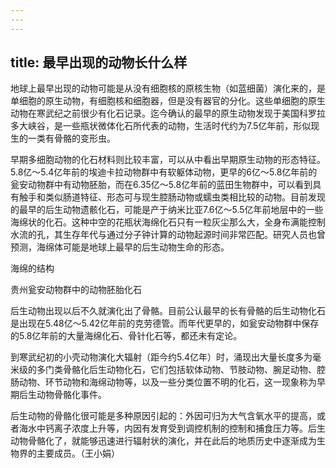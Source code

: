 ```yaml
---
---
---
```

title: 最早出现的动物长什么样
---




地球上最早出现的动物可能是从没有细胞核的原核生物（如蓝细菌）演化来的，是单细胞的原生动物，有细胞核和细胞器，但是没有器官的分化。这些单细胞的原生动物在寒武纪之前很少有化石记录。迄今确认的最早的原生动物发现于美国科罗拉多大峡谷，是一些瓶状微体化石所代表的动物，生活时代约为7.5亿年前，形似现生的一类有骨骼的变形虫。

早期多细胞动物的化石材料则比较丰富，可以从中看出早期原生动物的形态特征。5.8亿～5.4亿年前的埃迪卡拉动物群中有软躯体动物，更早的6亿～5.8亿年前的瓮安动物群中有动物胚胎，而在6.35亿～5.8亿年前的蓝田生物群中，可以看到具有触手和类似肠道特征、形态可与现生腔肠动物或蠕虫类相比较的动物。目前发现的最早的后生动物遗骸化石，可能是产于纳米比亚7.6亿～5.5亿年前地层中的一些海绵状的化石。这种中空的花瓶状海绵化石只有一粒灰尘那么大，全身布满能控制水流的孔，其生存年代与通过分子钟计算的动物起源时间非常匹配。研究人员也曾预测，海绵体可能是地球上最早的后生动物生命的形态。

海绵的结构



贵州瓮安动物群中的动物胚胎化石



后生动物出现以后不久就演化出了骨骼。目前公认最早的长有骨骼的后生动物化石是出现在5.48亿～5.42亿年前的克劳德管。而年代更早的，如瓮安动物群中保存的5.8亿年前的大量海绵化石、骨针化石等，都还未有定论。

到寒武纪初的小壳动物演化大辐射（距今约5.4亿年）时，涌现出大量长度多为毫米级的多门类骨骼化后生动物化石，它们包括软体动物、节肢动物、腕足动物、腔肠动物、环节动物和海绵动物等，以及一些分类位置不明的化石，这一现象称为早期后生动物骨骼化事件。

后生动物的骨骼化很可能是多种原因引起的：外因可归为大气含氧水平的提高，或者海水中钙离子浓度上升等，内因有发育受到调控机制的控制和捕食压力等。后生动物骨骼化了，就能够迅速进行辐射状的演化，并在此后的地质历史中逐渐成为生物界的主要成员。（王小娟）